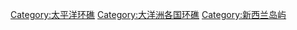 [[Category:太平洋环礁|Category:太平洋环礁]]
[[Category:大洋洲各国环礁|Category:大洋洲各国环礁]]
[[Category:新西兰岛屿|Category:新西兰岛屿]]